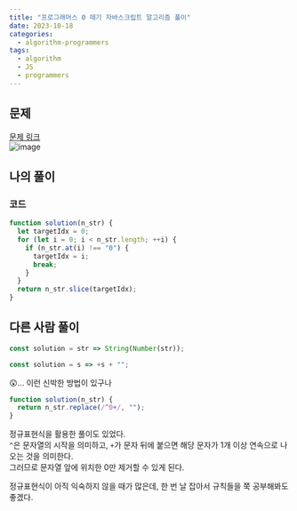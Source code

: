 ```yaml
---
title: "프로그래머스 0 떼기 자바스크립트 알고리즘 풀이"
date: 2023-10-18
categories:
  - algorithm-programmers
tags:
  - algorithm
  - JS
  - programmers
---
```


## 문제

[문제 링크](https://school.programmers.co.kr/learn/courses/30/lessons/181847)  
![image](https://github.com/makepin2r/TIL/assets/39889583/76d38dd3-b4bc-4e50-be0a-152a4814c439)

## 나의 풀이

### 코드

```javascript
function solution(n_str) {
  let targetIdx = 0;
  for (let i = 0; i < n_str.length; ++i) {
    if (n_str.at(i) !== "0") {
      targetIdx = i;
      break;
    }
  }
  return n_str.slice(targetIdx);
}
```

## 다른 사람 풀이

```javascript
const solution = str => String(Number(str));
```

```javascript
const solution = s => +s + "";
```

😲... 이런 신박한 방법이 있구나

```javascript
function solution(n_str) {
  return n_str.replace(/^0+/, "");
}
```

정규표현식을 활용한 풀이도 있었다.  
`^`은 문자열의 시작을 의미하고, `+`가 문자 뒤에 붙으면 해당 문자가 1개 이상 연속으로 나오는 것을 의미한다.  
그러므로 문자열 앞에 위치한 0만 제거할 수 있게 된다.

정규표현식이 아직 익숙하지 않을 때가 많은데, 한 번 날 잡아서 규칙들을 쭉 공부해봐도 좋겠다.
